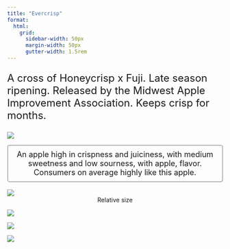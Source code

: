 ```yaml
---
title: "Evercrisp"
format:
  html: 
    grid:
      sidebar-width: 50px
      margin-width: 50px
      gutter-width: 1.5rem
---
```


:::{style="font-size: x-large;"}
A cross of Honeycrisp x Fuji. Late season ripening. Released by the Midwest Apple Improvement Association.  Keeps crisp for months.
:::

::: grid
::: g-col-4

![](img/transparentapples/evercrisp-crop.png)

:::{style="font-size: large; border: 2px ridge Gainsboro; padding: 10px; border-radius: 5px;"}
<center>An apple high in crispness and juiciness, with medium sweetness and low sourness, with apple, flavor. Consumers on average highly like this apple.</center>
:::

<br>
![](img/evercrisp-crop.jpg)
<center>Relative size</center>

:::

::: g-col-6

![](img/websitefigs/Apple_Evercrisp2.svg)

![](img/flavfigs/flavor_plot_Evercrisp.svg)
<br>

![](img/likingfigs/Liking_Evercrisp.svg)
:::
:::